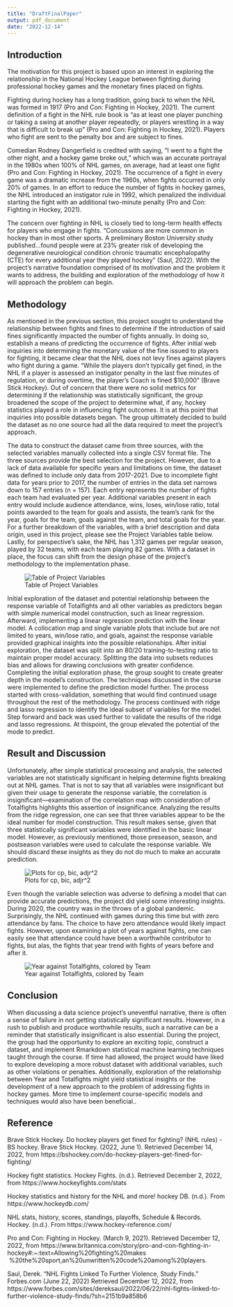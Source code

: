 ---
title: "DraftFinalPaper"
output: pdf_document
date: "2022-12-14"
---

## Introduction 

The motivation for this project is based upon an interest in exploring the relationship in the National Hockey League between fighting during professional hockey games and the monetary fines placed on fights. 

Fighting during hockey has a long tradition, going back to when the NHL was formed in 1917 (Pro and Con: Fighting in Hockey, 2021). The current definition of a fight in the NHL rule book is "as at least one player punching or taking a swing at another player repeatedly, or players wrestling in a way that is difficult to break up" (Pro and Con: Fighting in Hockey, 2021). Players who fight are sent to the penalty box and are subject to fines.

Comedian Rodney Dangerfield is credited with saying, "I went to a fight the other night, and a hockey game broke out," which was an accurate portrayal in the 1980s when 100% of NHL games, on average, had at least one fight (Pro and Con: Fighting in Hockey, 2021). The occurrence of a fight in every game was a dramatic increase from the 1960s, when fights occurred in only 20% of games. In an effort to reduce the number of fights in hockey games, the NHL introduced an instigator rule in 1992, which penalized the individual starting the fight with an additional two-minute penalty (Pro and Con: Fighting in Hockey, 2021).
  
The concern over fighting in NHL is closely tied to long-term health effects for players who engage in fights. "Concussions are more common in hockey than in most other sports. A preliminary Boston University study published...found people were at 23% greater risk of developing the degenerative neurological condition chronic traumatic encephalopathy (CTE) for every additional year they played hockey" (Saul, 2022). With the project's narrative foundation comprised of its motivation and the problem it wants to address, the building and exploration of the methodology of how it will approach the problem can begin.
  
## Methodology

As mentioned in the previous section, this project sought to understand the relationship between fights and fines to determine if the introduction of said fines significantly impacted the number of fights annually. In doing so, establish a means of predicting the occurrence of fights. After initial web inquiries into determining the monetary value of the fine issued to players for fighting, it became clear that the NHL does not levy fines against players who fight during a game. "While the players don't typically get fined, in the NHL if a player is assessed an instigator penalty in the last five minutes of regulation, or during overtime, the player's Coach is fined $10,000" (Brave Stick Hockey). Out of concern that there were no solid metrics for determining if the relationship was statistically significant, the group broadened the scope of the project to determine what, if any, hockey statistics played a role in influencing fight outcomes. It is at this point that inquiries into possible datasets began. The group ultimately decided to build the dataset as no one source had all the data required to meet the project's approach. 

The data to construct the dataset came from three sources, with the selected variables manually collected into a single CSV format file. The three sources provide the best selection for the project. However, due to a lack of data available for specific years and limitations on time, the dataset was defined to include only data from 2017-2021. Due to incomplete fight data for years prior to 2017, the number of entries in the data set narrows down to 157 entries (n = 157). Each entry represents the number of fights each team had evaluated per year. Additional variables present in each entry would include audience attendance, wins, loses, win/lose ratio, total points awarded to the team for goals and assists, the team's rank for the year, goals for the team, goals against the team, and total goals for the year. For a further breakdown of the variables, with a brief description and data origin, used in this project, please see the Project Variables table below. Lastly, for perspective's sake, the NHL has 1,312 games per regular season, played by 32 teams, with each team playing 82 games. With a dataset in place, the focus can shift from the design phase of the project's methodology to the implementation phase. 
 
![Table of Project Variables](var_table.png)
 
Initial exploration of the dataset and potential relationship between the response variable of Totalfights and all other variables as predictors began with simple numerical model construction, such as linear regression. Afterward, implementing a linear regression prediction with the linear model. A collocation map and single variable plots that include but are not limited to years, win/lose ratio, and goals, against the response variable provided graphical insights into the possible relationships. After initial exploration, the dataset was split into an 80/20 training-to-testing ratio to maintain proper model accuracy. Splitting the data into subsets reduces bias and allows for drawing conclusions with greater confidence. Completing the initial exploration phase, the group sought to create greater depth in the model's construction. The techniques discussed in the course were implemented to define the prediction model further. The process started with cross-validation, something that would find continued usage throughout the rest of the methodology. The process continued with ridge and lasso regression to identify the ideal subset of variables for the model. Step forward and back was used further to validate the results of the ridge and lasso regressions. At thispoint, the group elevated the potential of the mode to predict. 

## Result and Discussion 

Unfortunately, after simple statistical processing and analysis, the selected variables are not statistically significant in helping determine fights breaking out at NHL games. That is not to say that all variables were insignificant but given their usage to generate the response variable, the correlation is insignificant—examination of the correlation map with consideration of Totalfights highlights this assertion of insignificance. Analyzing the results from the ridge regression, one can see that three variables appear to be the ideal number for model construction. This result makes sense, given that three statistically significant variables were identified in the basic linear model. However, as previously mentioned, those preseason, season, and postseason variables were used to calculate the response variable. We should discard these insights as they do not do much to make an accurate prediction. 

![Plots for cp, bic, adjr^2](ridge_plots.png)
 
Even though the variable selection was adverse to defining a model that can provide accurate predictions, the project did yield some interesting insights. During 2020, the country was in the throws of a global pandemic. Surprisingly, the NHL continued with games during this time but with zero attendance by fans. The choice to have zero attendance would likely impact fights. However, upon examining a plot of years against fights, one can easily see that attendance could have been a worthwhile contributor to fights, but alas, the fights that year trend with fights of years before and after it. 

![Year against Totalfights, colored by Team](yearggplot.png)

## Conclusion 

When discussing a data science project's uneventful narrative, there is often a sense of failure in not getting statistically significant results. However, in a rush to publish and produce worthwhile results, such a narrative can be a reminder that statistically insignificant is also essential. During the project, the group had the opportunity to explore an exciting topic, construct a dataset, and implement Rmarkdown statistical machine learning techniques taught through the course. If time had allowed, the project would have liked to explore developing a more robust dataset with additional variables, such as other violations or penalties. Additionally, exploration of the relationship between Year and Totalfights might yield statistical insights or the development of a new approach to the problem of addressing fights in hockey games. More time to implement course-specific models and techniques would also have been beneficial.. 

## Reference 
Brave Stick Hockey. Do hockey players get fined for fighting? (NHL rules) - BS hockey. Brave Stick Hockey. (2022, June 1). Retrieved December 14, 2022, from https://bshockey.com/do-hockey-players-get-fined-for-fighting/ 

Hockey fight statistics. Hockey Fights. (n.d.). Retrieved December 2, 2022, from https://www.hockeyfights.com/stats 

Hockey statistics and history for the NHL and more! hockey DB. (n.d.). From https://www.hockeydb.com/ 

NHL stats, history, scores, standings, playoffs, Schedule &amp; Records. Hockey. (n.d.). From https://www.hockey-reference.com/ 

Pro and Con: Fighting in Hockey. (March 9, 2021). Retrieved December 12, 2022, from https://www.britannica.com/story/pro-and-con-fighting-in-hockey#:~:text=Allowing%20fighting%20makes \ %20the%20sport,an%20unwritten%20code%20among%20players.

Saul, Derek. "NHL Fights Linked To Further Violence, Study Finds." Forbes.com (June 22, 2022) Retrieved December 12, 2022, from https://www.forbes.com/sites/dereksaul/2022/06/22/nhl-fights-linked-to-further-violence-study-finds/?sh=2151b9a858b6

